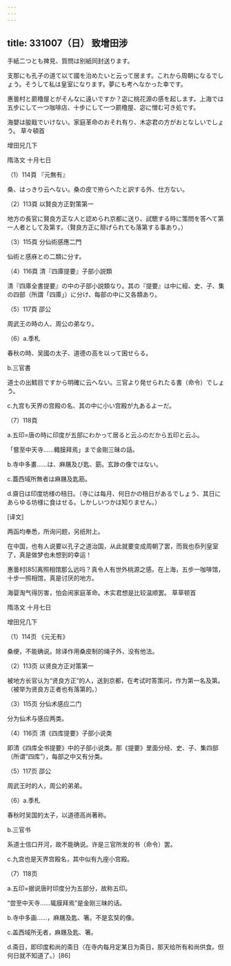 ```yaml
---
---
---
```

title: 331007（日） 致增田涉
---




手紙二つとも捭見、質問は别紙同封送ります。

支那にも孔子の道て以て國を治めたいと云って居ます。これから周朝になるでしょう。そうして私は皇室になります。夢にも考へなかった幸です。

惠曇村と罽穞屋とがそんなに遠いですか？宓に桃花源の感を起します。上海では五步にして一つ咖啡店、十步にして一つ罽穞屋、宓に憎む可き処です。

海嬰は朘戢でいけない。家庭革命のおそれ有り、木宓君の方がおとなしいでしょう。 草々頓首

增田兄几下

隋洛文 十月七日

（1）114頁 『元無有』

桑、はっきり云へない。桑の皮で拵らへたと訳する外、仕方ない。

（2）113頁 以賢良方正對策第一

地方の長官に賢良方正な人と認められ京都に送り、試驄する時に策問を答へて第一人者として及第す。（賢良方正に搿げられても落第する事あり。）

（3）115頁 分仙術感應二門

仙術と感庥との二類に分す。

（4）116頁 清『四庫提要』子部小説類

清『四庫全書提要』の中の子部小説類なり。其の『提要』は中に經、史、子、集の四部（所謂「四庫」）に分け、每部の中に又各類あり。

（5）117頁 邵公

周武王の時の人、周公の弟なり。

（6）a.季札

春秋の時、吴國の太子、道德の高を以って囷せらる。

b.三官書

道士の出鱈目ですから明確に云へない。三官より発せられたる書（命令）でしょう。

c.九宫も天界の宫殿の名、其の中に小い宫殿が九あるよーだ。

（7）118頁

a.五印=唐の時に印度が五部にわかって居ると云ふのだから五印と云ふ。

「嘗至中天寺……輙膜拜焉」まで金剛三昧の話。

b.寺中多畫……は、麻屩及び匙、筯。玄踄の像ではない。

c.蓋西域所無者は麻屩及匙筋。

d.齋日は印度坊様の稖日。（寺には每月、何日かの稖日があるでしょう、其日にあらゆる坊様に食はせる。しかしいつかは知りません。）

[译文]

两函均奉悉，所询问题，另纸附上。

在中国，也有人说要以孔子之道治国，从此就要变成周朝了罢，而我也忝列皇室了，真是做梦也未想到的幸运！

惠曇村[85]离照相馆那么远吗？真令人有世外桃源之感。在上海，五步一咖啡馆，十步一照相馆，真是讨厌的地方。

海婴淘气得厉害，怕会闹家庭革命。木实君想是比较温顺罢。 草草顿首

隋洛文 十月七日

增田兄几下

（1）114页 《元无有》

桑绠，不能确说。除译作用桑皮制的绳子外，没有他法。

（2）113页 以贤良方正对策第一

被地方长官认为“贤良方正”的人，送到京都，在考试时答策问，作为第一名及第。（被举为贤良方正者也有落第的。）

（3）115页 分仙术感应二门

分为仙术与感应两类。

（4）116页 清《四库提要》子部小说类

即清《四库全书提要》中的子部小说类。那《提要》里面分经、史、子、集四部（所谓“四库”），每部之中又有分类。

（5）117页 邵公

周武王时的人，周公的弟弟。

（6）a.季札

春秋时吴国的太子，以道德高尚著称。

b.三官书

系道士信口开河，故不能确说。许是三官所发的书（命令）罢。

c.九宫也是天界宫殿名，其中似有九座小宫殿。

（7）118页

a.五印=据说唐时印度分为五部分，故称五印。

“尝至中天寺……辄膜拜焉”是金刚三昧的话。

b.寺中多画……，麻屩及匙、箸。不是玄奘的像。

c.盖西域所无者，麻屩及匙、箸。

d.斋日，即印度和尚的斋日（在寺内每月定某日为斋日，那天给所有和尚供食。但何日就不知道了。）[86]